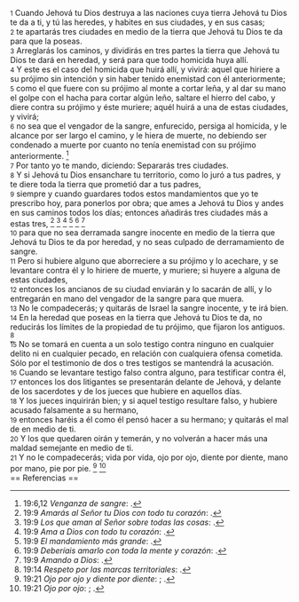 {{anchor|1}} <small>1</small> Cuando Jehová tu Dios destruya a las naciones cuya tierra Jehová tu Dios te da a ti, y tú las heredes, y habites en sus ciudades, y en sus casas;<br>
{{anchor|2}} <small>2</small> te apartarás tres ciudades en medio de la tierra que Jehová tu Dios te da para que la poseas.<br>
{{anchor|3}} <small>3</small> Arreglarás los caminos, y dividirás en tres partes la tierra que Jehová tu Dios te dará en heredad, y será para que todo homicida huya allí.<br>
{{anchor|4}} <small>4</small> Y este es el caso del homicida que huirá allí, y vivirá: aquel que hiriere a su prójimo sin intención y sin haber tenido enemistad con él anteriormente;<br>
{{anchor|5}} <small>5</small> como el que fuere con su prójimo al monte a cortar leña, y al dar su mano el golpe con el hacha para cortar algún leño, saltare el hierro del cabo, y diere contra su prójimo y éste muriere; aquél huirá a una de estas ciudades, y vivirá;<br>
{{anchor|6}} <small>6</small> no sea que el vengador de la sangre, enfurecido, persiga al homicida, y le alcance por ser largo el camino, y le hiera de muerte, no debiendo ser condenado a muerte por cuanto no tenía enemistad con su prójimo anteriormente. <ref>19:6,12 ''Venganza de sangre'': {{lib|LU|70|10|9}}.</ref><br>
{{anchor|7}} <small>7</small> Por tanto yo te mando, diciendo: Separarás tres ciudades.<br>
{{anchor|8}} <small>8</small> Y si Jehová tu Dios ensanchare tu territorio, como lo juró a tus padres, y te diere toda la tierra que prometió dar a tus padres,<br>
{{anchor|9}} <small>9</small> siempre y cuando guardares todos estos mandamientos que yo te prescribo hoy, para ponerlos por obra; que ames a Jehová tu Dios y andes en sus caminos todos los días; entonces añadirás tres ciudades más a estas tres, <ref>19:9 ''Amarás al Señor tu Dios con todo tu corazón'': {{lib|LU|131|2|2}}.</ref> <ref>19:9 ''Los que aman al Señor sobre todas las cosas'': {{lib|LU|131|2|13}}.</ref> <ref>19:9 ''Ama a Dios con todo tu corazón'': {{lib|LU|163|4|8}}.</ref> <ref>19:9 ''El mandamiento más grande'': {{lib|LU|174|4|2}}.</ref> <ref>19:9 ''Deberíais amarlo con toda la mente y corazón'': {{lib|LU|131|10|2}}.</ref> <ref>19:9 ''Amando a Dios'': {{lib|LU|110|3|8}}.</ref><br>
{{anchor|10}} <small>10</small> para que no sea derramada sangre inocente en medio de la tierra que Jehová tu Dios te da por heredad, y no seas culpado de derramamiento de sangre.<br>
{{anchor|11}} <small>11</small> Pero si hubiere alguno que aborreciere a su prójimo y lo acechare, y se levantare contra él y lo hiriere de muerte, y muriere; si huyere a alguna de estas ciudades,<br>
{{anchor|12}} <small>12</small> entonces los ancianos de su ciudad enviarán y lo sacarán de allí, y lo entregarán en mano del vengador de la sangre para que muera.<br>
{{anchor|13}} <small>13</small> No le compadecerás; y quitarás de Israel la sangre inocente, y te irá bien.<br>
{{anchor|14}} <small>14</small> En la heredad que poseas en la tierra que Jehová tu Dios te da, no reducirás los límites de la propiedad de tu prójimo, que fijaron los antiguos. <ref>19:14 ''Respeto por las marcas territoriales'': {{lib|LU|69|9|13}}.</ref><br>
{{anchor|15}} <small>15</small> No se tomará en cuenta a un solo testigo contra ninguno en cualquier delito ni en cualquier pecado, en relación con cualquiera ofensa cometida. Sólo por el testimonio de dos o tres testigos se mantendrá la acusación.<br>
{{anchor|16}} <small>16</small> Cuando se levantare testigo falso contra alguno, para testificar contra él,<br>
{{anchor|17}} <small>17</small> entonces los dos litigantes se presentarán delante de Jehová, y delante de los sacerdotes y de los jueces que hubiere en aquellos días.<br>
{{anchor|18}} <small>18</small> Y los jueces inquirirán bien; y si aquel testigo resultare falso, y hubiere acusado falsamente a su hermano,<br>
{{anchor|19}} <small>19</small> entonces haréis a él como él pensó hacer a su hermano; y quitarás el mal de en medio de ti.<br>
{{anchor|20}} <small>20</small> Y los que quedaren oirán y temerán, y no volverán a hacer más una maldad semejante en medio de ti.<br>
{{anchor|21}} <small>21</small> Y no le compadecerás; vida por vida, ojo por ojo, diente por diente, mano por mano, pie por pie. <ref>19:21 ''Ojo por ojo y diente por diente'': {{lib|LU|140|6|9}}; {{lib|LU|140|8|5}}.</ref> <ref>19:21 ''Ojo por ojo'': {{lib|LU|159|5|11}}; {{lib|LU|70|10|9}}.</ref><br>
== Referencias ==

<references />
